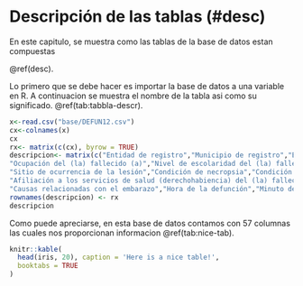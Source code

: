 # Descripción de las tablas (#desc)

En este capitulo, se muestra como las tablas de la base de datos estan compuestas

 \@ref(desc). 

Lo primero que se debe hacer es importar la base de datos a una variable en R. A continuacion se muestra el nombre de la tabla asi como su significado.
 \@ref(tab:tabbla-descr).
```{r tabbla-descr}
x<-read.csv("base/DEFUN12.csv")
cx<-colnames(x)
cx
rx<- matrix(c(cx), byrow = TRUE)
descripcion<- matrix(c("Entidad de registro","Municipio de registro","Entidad de residencia habitual del (la) fallecido (a)","Municipio de residencia habitual del (la) fallecido (a)","Tamaño de localidad de residencia habitual del (la) fallecido (a)","Localidad de residencia habitual del (la) fallecido (a)","Entidad de ocurrencia","Municipio de ocurrencia","Tamaño de localidad de ocurrencia","Localidad de ocurrencia","Causa de la defunción (lista detallada)","Causa de la defunción (lista mexicana)","Sexo del (la) fallecido (a)","Edad del (la) fallecido (a)","Día de ocurrencia","Mes de ocurrencia","Anio_ocur Año de ocurrencia","Día de registro","Mes de registro","Año de registro","Día de nacimiento del (la) fallecido (a)","Mes de nacimiento del (la) fallecido (a)","Año de nacimiento del (la) fallecido (a)",
"Ocupación del (la) fallecido (a)","Nivel de escolaridad del (la) fallecido (a)","Estado conyugal (civil) del (la) fallecido (a)","Tipo de defunción (presunto)","Ocurrió en el desempeño de su trabajo",
"Sitio de ocurrencia de la lesión","Condición de necropsia","Condición de atención médica","Sitio de ocurrencia de la defunción","Persona que certificó la defunción","Nacionalidad del (la) fallecido (a)",
"Afiliación a los servicios de salud (derechohabiencia) del (la) fallecido (a)","Condición de embarazo",
"Causas relacionadas con el embarazo","Hora de la defunción","Minuto de la defunción","Causas detalladas CIE (capítulo)","Causas detalladas CIE (grupo)","Lista de tabulación 1 para mortalidad de la CIE","Lista mexicana de enfermedades (grupo)","Condición de violencia familiar","Área urbana-rural de ocurrencia","Edad_agru Edad (agrupada) del (la) fallecido (a)","Complicaron el embarazo","Día de certificación","Mes de certificación","Año de certificación","Defunciones maternas totales","Condición de habla lengua indígena del (la) fallecido (a)","Condición de actividad económica del (la) fallecido (a)","Parentesco del presunto agresor","Entidad de ocurrencia de la lesión","Municipio de ocurrencia de la lesión","Localidad de ocurrencia de la lesión","Distritos de registro de Oaxaca"),byrow = TRUE)
rownames(descripcion) <- rx
descripcion
```
Como puede apreciarse, en esta base de datos contamos con 57 columnas las cuales nos proporcionan informacion 
 \@ref(tab:nice-tab).

```{r nice-tab, tidy=FALSE}
knitr::kable(
  head(iris, 20), caption = 'Here is a nice table!',
  booktabs = TRUE
)
```

